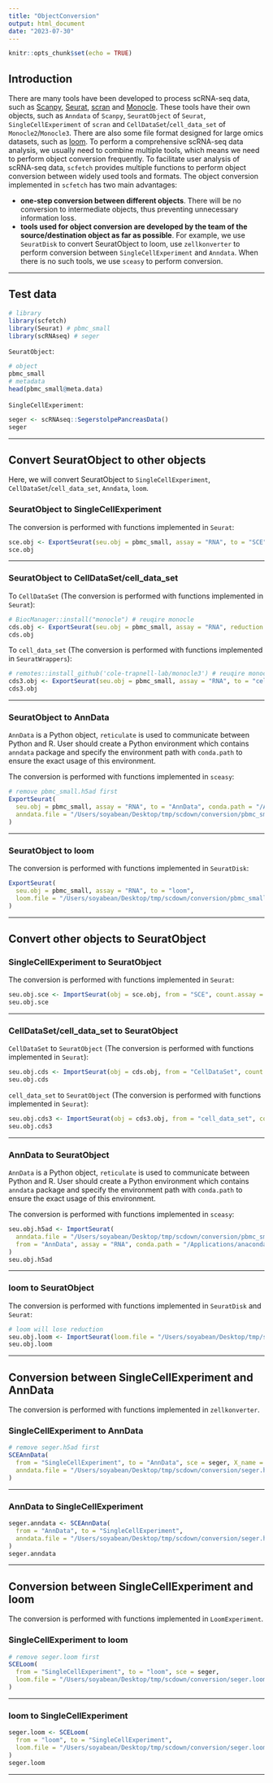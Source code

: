 ```yaml
---
title: "ObjectConversion"
output: html_document
date: "2023-07-30"
---
```


```r
knitr::opts_chunk$set(echo = TRUE)
```

## Introduction

There are many tools have been developed to process scRNA-seq data, such as [Scanpy](https://scanpy.readthedocs.io/en/stable/), [Seurat](https://satijalab.org/seurat/), [scran](https://bioconductor.org/packages/release/bioc/html/scran.html) and [Monocle](http://cole-trapnell-lab.github.io/monocle-release/). These tools have their own objects, such as `Anndata` of `Scanpy`, `SeuratObject` of `Seurat`, `SingleCellExperiment` of `scran` and `CellDataSet`/`cell_data_set` of `Monocle2`/`Monocle3`. There are also some file format designed for large omics datasets, such as [loom](http://loompy.org/). To perform a comprehensive scRNA-seq data analysis, we usually need to combine multiple tools, which means we need to perform object conversion frequently. To facilitate user analysis of scRNA-seq data, `scfetch` provides multiple functions to perform object conversion between widely used tools and formats. The object conversion implemented in `scfetch` has two main advantages: 

* **one-step conversion between different objects**. There will be no conversion to intermediate objects, thus preventing unnecessary information loss.
* **tools used for object conversion are developed by the team of the source/destination object as far as possible**. For example, we use `SeuratDisk` to convert SeuratObject to loom, use `zellkonverter` to perform conversion between `SingleCellExperiment` and `Anndata`. When there is no such tools, we use `sceasy` to perform conversion.

<hr />

## Test data

```r
# library
library(scfetch)
library(Seurat) # pbmc_small
library(scRNAseq) # seger
```

`SeuratObject`:

```r
# object
pbmc_small
# metadata
head(pbmc_small@meta.data)
```

`SingleCellExperiment`:
```r
seger <- scRNAseq::SegerstolpePancreasData()
seger
```

<hr />

## Convert SeuratObject to other objects

Here, we will convert SeuratObject to `SingleCellExperiment`, `CellDataSet`/`cell_data_set`, `Anndata`, `loom`.

### SeuratObject to SingleCellExperiment

The conversion is performed with functions implemented in `Seurat`:
```r
sce.obj <- ExportSeurat(seu.obj = pbmc_small, assay = "RNA", to = "SCE")
sce.obj
```

<hr />

### SeuratObject to CellDataSet/cell_data_set

To `CellDataSet` (The conversion is performed with functions implemented in `Seurat`):

```r
# BiocManager::install("monocle") # reuqire monocle
cds.obj <- ExportSeurat(seu.obj = pbmc_small, assay = "RNA", reduction = "tsne", to = "CellDataSet")
cds.obj
```

To `cell_data_set` (The conversion is performed with functions implemented in `SeuratWrappers`):

```r
# remotes::install_github('cole-trapnell-lab/monocle3') # reuqire monocle3
cds3.obj <- ExportSeurat(seu.obj = pbmc_small, assay = "RNA", to = "cell_data_set")
cds3.obj
```

<hr />

### SeuratObject to AnnData

`AnnData` is a Python object, `reticulate` is used to communicate between Python and R. User should create a Python environment which contains `anndata` package and specify the environment path with `conda.path` to ensure the exact usage of this environment.

The conversion is performed with functions implemented in `sceasy`:
```r
# remove pbmc_small.h5ad first
ExportSeurat(
  seu.obj = pbmc_small, assay = "RNA", to = "AnnData", conda.path = "/Applications/anaconda3",
  anndata.file = "/Users/soyabean/Desktop/tmp/scdown/conversion/pbmc_small.h5ad"
)
```

<hr />

### SeuratObject to loom

The conversion is performed with functions implemented in `SeuratDisk`:
```r
ExportSeurat(
  seu.obj = pbmc_small, assay = "RNA", to = "loom",
  loom.file = "/Users/soyabean/Desktop/tmp/scdown/conversion/pbmc_small.loom"
)
```

<hr />

## Convert other objects to SeuratObject

### SingleCellExperiment to SeuratObject

The conversion is performed with functions implemented in `Seurat`:
```r
seu.obj.sce <- ImportSeurat(obj = sce.obj, from = "SCE", count.assay = "counts", data.assay = "logcounts", assay = "RNA")
seu.obj.sce
```

<hr />

### CellDataSet/cell_data_set to SeuratObject

`CellDataSet` to `SeuratObject` (The conversion is performed with functions implemented in `Seurat`):
```r
seu.obj.cds <- ImportSeurat(obj = cds.obj, from = "CellDataSet", count.assay = "counts", assay = "RNA")
seu.obj.cds
```

`cell_data_set` to `SeuratObject` (The conversion is performed with functions implemented in `Seurat`):
```r
seu.obj.cds3 <- ImportSeurat(obj = cds3.obj, from = "cell_data_set", count.assay = "counts", data.assay = "logcounts", assay = "RNA")
seu.obj.cds3
```

<hr />

### AnnData to SeuratObject

`AnnData` is a Python object, `reticulate` is used to communicate between Python and R. User should create a Python environment which contains `anndata` package and specify the environment path with `conda.path` to ensure the exact usage of this environment.

The conversion is performed with functions implemented in `sceasy`:
```r
seu.obj.h5ad <- ImportSeurat(
  anndata.file = "/Users/soyabean/Desktop/tmp/scdown/conversion/pbmc_small.h5ad",
  from = "AnnData", assay = "RNA", conda.path = "/Applications/anaconda3"
)
seu.obj.h5ad
```

<hr />

### loom to SeuratObject

The conversion is performed with functions implemented in `SeuratDisk` and `Seurat`:

```r
# loom will lose reduction
seu.obj.loom <- ImportSeurat(loom.file = "/Users/soyabean/Desktop/tmp/scdown/conversion/pbmc_small.loom", from = "loom")
seu.obj.loom
```

<hr />

## Conversion between SingleCellExperiment and AnnData

The conversion is performed with functions implemented in `zellkonverter`.

### SingleCellExperiment to AnnData

```r
# remove seger.h5ad first
SCEAnnData(
  from = "SingleCellExperiment", to = "AnnData", sce = seger, X_name = "counts",
  anndata.file = "/Users/soyabean/Desktop/tmp/scdown/conversion/seger.h5ad"
)
```

<hr />

### AnnData to SingleCellExperiment

```r
seger.anndata <- SCEAnnData(
  from = "AnnData", to = "SingleCellExperiment",
  anndata.file = "/Users/soyabean/Desktop/tmp/scdown/conversion/seger.h5ad"
)
seger.anndata
```

<hr />

## Conversion between SingleCellExperiment and loom

The conversion is performed with functions implemented in `LoomExperiment`.

### SingleCellExperiment to loom

```r
# remove seger.loom first
SCELoom(
  from = "SingleCellExperiment", to = "loom", sce = seger,
  loom.file = "/Users/soyabean/Desktop/tmp/scdown/conversion/seger.loom"
)
```

<hr />

### loom to SingleCellExperiment

```r
seger.loom <- SCELoom(
  from = "loom", to = "SingleCellExperiment",
  loom.file = "/Users/soyabean/Desktop/tmp/scdown/conversion/seger.loom"
)
seger.loom
```

<hr />













